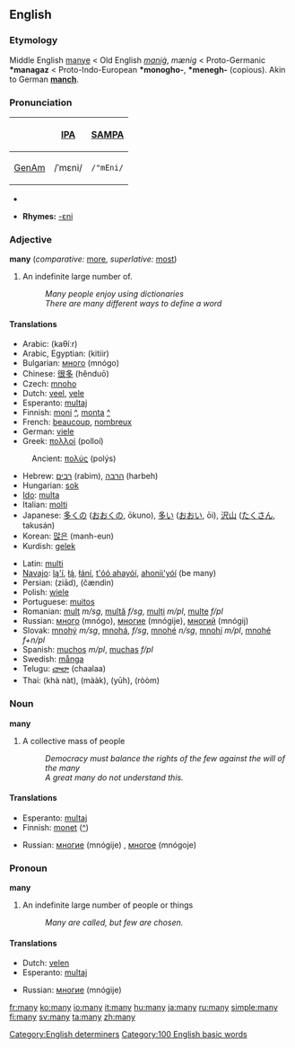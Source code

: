 ==English==

{{rank|even|say|well|125|many|work|too|every}}

=== Etymology ===
Middle English [[manye]] < Old English ''[[maniġ]]'', ''mænig'' < Proto-Germanic '''*managaz''' < Proto-Indo-European '''*monogho-''', '''*menegh-''' (copious). Akin to German '''[[manch]]'''.

===Pronunciation===
{| border=1 cellpadding=5
! !! [[w:International Phonetic Alphabet|IPA]] !! [[w:SAMPA|SAMPA]]
|-
! [[GenAm]]
| /ˈmɛni/ || <tt>/"mEni/</tt>
|}
*{{audio|en-us-many.ogg|Audio (US)}}

*'''Rhymes:''' [[Rhymes:English:-ɛni|-ɛni]]

=== Adjective ===
'''many''' (''comparative:'' [[more]], ''superlative:'' [[most]])
# An indefinite large number of.
#: ''Many people enjoy using dictionaries''
#: ''There are many different ways to define a word''

==== Translations ====
{{top}}
*Arabic: {{ARchar|[[كثير|كَثِيرٌ]]}} (kaθíːr)
*Arabic, Egyptian: {{ARchar|[[كتير]]}} (kitiir)
*Bulgarian: [[много]] (mnógo)
*Chinese: [[很多]] (hěnduō)
*Czech: [[mnoho]]
*Dutch: [[veel]], [[vele]]
*Esperanto: [[multa]]j
*Finnish: [[moni]] [[:fi:moni|^]], [[monta]] [[:fi:monta|^]]
*French: [[beaucoup]], [[nombreux]]
*German: [[viele]]
*Greek: [[πολλοί]] (polloí)
:Ancient: [[πολύς]] (polýs)
*Hebrew: [[רבים]] (rabim), [[הרבה]] (harbeh)
*Hungarian: [[sok]]
*[[Ido]]: [[multa]]
*Italian: [[molti]]
*Japanese: [[多くの]] ([[おおくの]], ōkuno), [[多い]] ([[おおい]], ōi), [[沢山]] ([[たくさん]], takusán)
*Korean: [[많은]] (manh-eun)
*Kurdish: [[gelek]]
{{mid}}
*Latin: [[multi]]
*[[Navajo]]: [[lą'í]], [[łą́]], [[łání]], [[t'óó ahayóí]], [[ahonii'yóí]] (be many)
*Persian: {{FAchar|[[زیاد]]}} (ziād), {{FAchar|[[چندین|چَندین]]}} (čændin)
*Polish: [[wiele]]
*Portuguese: [[muitos]]
*Romanian: [[mult]] ''m/sg'', [[multă]] ''f/sg'', [[mulţi]] ''m/pl'', [[multe]] ''f/pl''
*Russian: [[много]] (mnógo), [[многие]] (mnógije), [[многий]] (mnógij)
*Slovak: [[mnohý]] ''m/sg'', [[mnohá]], ''f/sg'', [[mnohé]] ''n/sg'', [[mnohí]] ''m/pl'', [[mnohé]] ''f+n/pl''
*Spanish: [[muchos]] ''m/pl'', [[muchas]] ''f/pl''
*Swedish: [[många]]
*Telugu: [[చాలా]] (chaalaa)
*Thai: {{THchar|[[ขนัด]]}} (khà nàt), {{THchar|[[มาก]]}} (mààk), {{THchar|[[เยอะ]]}} (yūh), {{THchar|[[รุ่ม]]}} (ròòm)
{{bottom}}

=== Noun ===
'''many'''

# A collective mass of people
#: ''Democracy must balance the rights of the few against the will of the many''
#: ''A great many do not understand this.''

==== Translations ====
{{top}}
*Esperanto: [[multa]]j
*Finnish: [[monet]] ([[:fi:monet|^]])
{{mid}}
*Russian: [[многие]] (mnógije) {{p}}, [[многое]] (mnógoje) {{n}}
{{bottom}}

=== Pronoun ===
'''many'''

# An indefinite large number of people or things
#: ''Many are called, but few are chosen.''

==== Translations ====
{{top}}
*Dutch: [[velen]]
*Esperanto: [[multa]]j
{{mid}}
*Russian: [[многие]] (mnógije) {{p}}
{{bottom}}

[[Category:English determiners]]
[[Category:100 English basic words]]

[[fr:many]]
[[ko:many]]
[[io:many]]
[[it:many]]
[[hu:many]]
[[ja:many]]
[[ru:many]]
[[simple:many]]
[[fi:many]]
[[sv:many]]
[[ta:many]]
[[zh:many]]